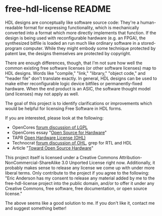 =free-hdl-license README=

HDL designs are conceptually like software source code:  They're a
human-readable format for expressing functionality, which is mechanically
converted into a format which more directly implements that function.  If the
design is being used with reconfigurable hardware (e.g. an FPGA), the
synthesized bitfile is loaded an run much like ordinary software in a
stored-program computer.  While they might embody some technique protected by
patent law, the designs themselves are protected by copyright. 

There are enough differences, though, that I'm not sure how well the common
existing free software licenses (or other software licenses) map to HDL
designs.  Words like "compile," "link," "library," "object code," and "header
file" don't translate exactly.  In general, HDL designs can be used to make
either reconfigurable logic device bitfiles or permanently-fixed hardware.
When the end product is an ASIC, the software thought model (and licenses) may
not apply as well.

The goal of this project is to identify clarifications or improvements which
would be helpful for licensing Free Software in HDL forms.

If you are interested, please look at the following:

* OpenCores [http://opencores.org/forum,Other,0,3533 forum discussion of LGPL]
* OpenCores essay "[http://opencores.org/articles,1243319436 Open Source for Hardware]" 
* TAPR [http://www.tapr.org/ohl.html Open Hardware License (OHL)]
* Technocrat [http://technocrat.net/d/2007/2/5/14355/ forum discussion of OHL], grep for RTL and HDL
* Article "[http://www.tapr.org/Ackermann_Open_Source_Hardware_Article_2009.pdf Toward Open Source Hardware]" 

This project itself is licensed under a Creative Commons
Attribution-NonCommercial-ShareAlike 3.0 Unported License right now.
Additionally, it probably makes sense to release any license we come
up with under more liberal terms.  Only contribute to the project if
you agree to the following: "Eric Anderson has my consent to release
any material added by me to the free-hdl-license project into the
public domain, and/or to offer it under any Creative Commons, free
software, free documentation, or open source license." 

The above seems like a good solution to me.  If you don't like it,
contact me and suggest something better!